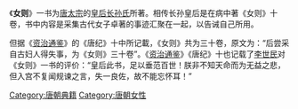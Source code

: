 {{unreferenced|time=2014-10-11}} 
《'''女则'''》一书为[[唐朝|唐]][[唐太宗|太宗]]的[[长孙皇后|皇后长孙氏]]所著。相传长孙皇后是在病中著《女则》十卷，书中内容是采集古代女子卓著的事迹汇聚在一起，以告诫自己所用。

但据《[[资治通鉴|资治通鉴]]》的《唐纪》十中所记載，《女则》共为三十卷，原文为：“后尝采自古妇人得失事，为《女则》三十卷”。《[[资治通鉴|资治通鉴]]》《唐纪》十也记载了[[李世民|李世民]]对《女则》一书的评价：“皇后此书，足以垂范百世！朕非不知天命而为无益之悲，但入宫不复闻规谏之言，失一良佐，故不能忘怀耳！”

[[Category:唐朝典籍|Category:唐朝典籍]]
[[Category:唐朝女性|Category:唐朝女性]]